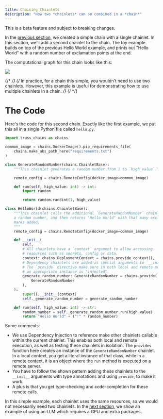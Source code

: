 ```yaml
---
title: Chaining Chainlets
description: "How two *chainlets* can be combined in a *chain*"
---
```

<Warning>This is a beta feature and subject to breaking changes.</Warning>

In the [previous section](chains/getting-started), we created a simple chain with a single chainlet.
In this section, we'll add a second chainlet to the chain. The toy example builds on top of
the previous Hello World example, and prints out "Hello World" with a random number of exclamation points at the end.

The computational graph for this chain looks like this:

<img src="/images/second-chainlet.png" />

{/* <Note> */}
{/* In practice, for a chain this simple, you wouldn't need to use two chainlets. However, this example is useful for demonstrating how to use multiple chainlets in a chain. */}
{/* </Note> */}

# The Code

Here's the code for this second chain. Exactly like the first example, we put this all in a single Python file called `hello.py`.

```python
import truss_chains as chains

common_image = chains.DockerImage().pip_requirements_file(
    chains.make_abs_path_here("requirements.txt")
)

class GenerateRandomNumber(chains.ChainletBase):
    """This chainlet generates a random number from 1 to `high_value`."""

    remote_config = chains.RemoteConfig(docker_image=common_image)

    def run(self, high_value: int) -> int:
        import random

        return random.randint(1, high_value)

class HelloWorld(chains.ChainletBase):
    """This chainlet calls the additional `GenerateRandomNumber` chainlet to get
    a random number, and then returns "Hello World" with that many exclamation
    marks added.
    """
    remote_config = chains.RemoteConfig(docker_image=common_image)

    def __init__(
        self,
        # All chainlets have a `context` argument to allow accessing
        # resources such as secrets, config or data.
        context: chains.DeploymentContext = chains.provide_context(),
        # Dependency chainlets are added as special arguments to `__init__`.
        # The `provide` directive make sure in both local and remote mode
        # an appropriate instance is "injected".
        generate_random_number: GenerateRandomNumber = chains.provide(
            GenerateRandomNumber
        ),
    ):
        super().__init__(context)
        self._generate_random_number = generate_random_number

    def run(self, high_value: int) -> str:
        random_number = self._generate_random_number.run(high_value)
        return "Hello World" + ("!" * random_number)
```

Some comments:
* We use Dependency Injection to reference make other chainlets callable within the current chainlet.
This enables both local and remote execution, as well as testing these chainlets in isolation.
The `provides` function here creates an instance of the `GenerateRandomNumber` chainlet. In a local
context, you get a literal instance of that class, while in a remote context, it is an object where
the `run` method is executed on a remote server.
* You have to follow the shown pattern adding these chainlets to the `__init__` arguments with type
annotations and using `provide`, to make it work.
* A plus is that you get type-checking and code-completion for these remote calls.


In this simple example, each chainlet uses the same resources, so we would not necessarily need two chainlets.
In the [next section](chains/deps-and-resources), we show an example of using an LLM which requires a GPU and extra packages.
